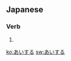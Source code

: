 ==Japanese==
===Verb===
{{ja-verb|h|type=3|rom=aisuru}}
# {{japdef|愛する|to [[love]]}}

[[ko:あいする]]
[[sw:あいする]]